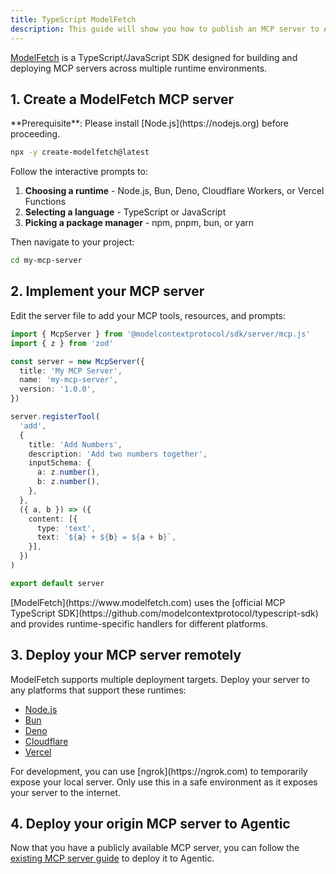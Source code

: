 ```yaml
---
title: TypeScript ModelFetch
description: This guide will show you how to publish an MCP server to Agentic using ModelFetch.
---
```


[ModelFetch](https://www.modelfetch.com) is a TypeScript/JavaScript SDK designed for building and deploying MCP servers across multiple runtime environments.

## 1. Create a ModelFetch MCP server

<Info>
  **Prerequisite**: Please install [Node.js](https://nodejs.org) before
  proceeding.
</Info>

```bash
npx -y create-modelfetch@latest
```

Follow the interactive prompts to:
1. **Choosing a runtime** - Node.js, Bun, Deno, Cloudflare Workers, or Vercel Functions
2. **Selecting a language** - TypeScript or JavaScript
3. **Picking a package manager** - npm, pnpm, bun, or yarn

Then navigate to your project:

```bash
cd my-mcp-server
```

## 2. Implement your MCP server

Edit the server file to add your MCP tools, resources, and prompts:

```ts server.ts
import { McpServer } from '@modelcontextprotocol/sdk/server/mcp.js'
import { z } from 'zod'

const server = new McpServer({
  title: 'My MCP Server',
  name: 'my-mcp-server',
  version: '1.0.0',
})

server.registerTool(
  'add',
  {
    title: 'Add Numbers',
    description: 'Add two numbers together',
    inputSchema: {
      a: z.number(),
      b: z.number(),
    },
  },
  ({ a, b }) => ({
    content: [{
      type: 'text',
      text: `${a} + ${b} = ${a + b}`,
    }],
  })
)

export default server
```

<Note>
  [ModelFetch](https://www.modelfetch.com) uses the [official MCP TypeScript SDK](https://github.com/modelcontextprotocol/typescript-sdk) and provides runtime-specific handlers for different platforms.
</Note>

## 3. Deploy your MCP server remotely

ModelFetch supports multiple deployment targets. Deploy your server to any platforms that support these runtimes:

- [Node.js](https://www.modelfetch.com/docs/runtimes/node)
- [Bun](https://www.modelfetch.com/docs/runtimes/bun)
- [Deno](https://www.modelfetch.com/docs/runtimes/deno)
- [Cloudflare](https://www.modelfetch.com/docs/runtimes/cloudflare)
- [Vercel](https://www.modelfetch.com/docs/runtimes/vercel)

<Warning>
  For development, you can use [ngrok](https://ngrok.com) to temporarily expose your local server. Only
  use this in a safe environment as it exposes your server to the internet.
</Warning>

## 4. Deploy your origin MCP server to Agentic

Now that you have a publicly available MCP server, you can follow the [existing MCP server guide](/publishing/guides/existing-mcp-server) to deploy it to Agentic.